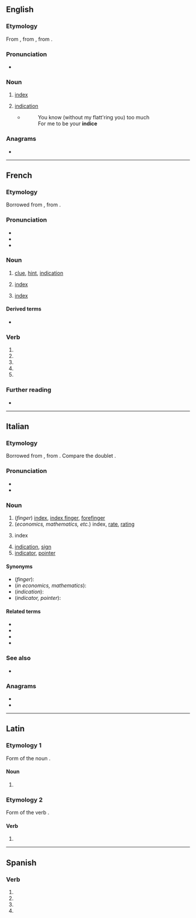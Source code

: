 {{also|Indice|índice|indicé}}
==English==

===Etymology===
From {{etyl|fro|en}} {{m|fro|indice}}, from {{etyl|la|en}} {{m|la|indicium}}, from {{m|la|index}}.

===Pronunciation===
* {{IPA|en|/ˈɪndɪs/}}

===Noun===
{{en-noun}}

# {{lb|en|obsolete}} [[index]]
# {{lb|en|obsolete}} [[indication]]
#* {{RQ:Jonson Under-woods}}
#*:You know (without my flatt'ring you) too much <br>For me to be your '''indice'''

{{Webster 1913}}

===Anagrams===
* {{anagrams|en|a=cdeiin|Cindie|ceinid|dienic|incide}}

----

==French==

===Etymology===
Borrowed from {{bor|fr|la|indicium}}, from {{m|la|indicō||point out, indicate, show}}.

===Pronunciation===
* {{fr-IPA}}
* {{audio|fr|LL-Q150 (fra)-Lepticed7-indice.wav|Audio}}
* {{audio|fr|LL-Q150 (fra)-DenisdeShawi-indice.wav|Audio (CAN)}}

===Noun===
{{fr-noun|m}}

# [[clue]], [[hint]], [[indication]]
# {{lb|fr|finance}} [[index]]
# {{lb|fr|computing}} [[index]]

====Derived terms====
* {{l|fr|indice de masse corporelle}}

===Verb===
{{head|fr|verb form}}

# {{inflection of|fr|indicer||1|s|pres|indc}}
# {{inflection of|fr|indicer||3|s|pres|indc}}
# {{inflection of|fr|indicer||1|s|pres|subj}}
# {{inflection of|fr|indicer||3|s|pres|subj}}
# {{inflection of|fr|indicer||2|s|impr}}

===Further reading===
* {{R:TLFi}}

----

==Italian==

===Etymology===
Borrowed from {{etyl|la|it}} {{m|la|index|index, indicem|sign, indication; index}}, from {{m|la|indicō||point out, indicate, show}}. Compare the doublet {{m|it|endice}}.

===Pronunciation===
* {{it-IPA|ìndice}}
* {{rhymes|it|inditʃe}}

===Noun===
{{it-noun|m}}

# (''finger'') [[index]], [[index finger]], [[forefinger]]
# (''economics, mathematics, etc.'') index, [[rate]], [[rating]]
# {{lb|it|books}} index<!--a table of contents is not the same as an index-->
# [[indication]], [[sign]]
# [[indicator]], [[pointer]]

====Synonyms====
* (''finger''): {{l|it|dito indice}}
* (''in economics, mathematics''): {{l|it|tasso}}
* (''indication''): {{l|it|indizio}}
* (''indicator, pointer''): {{l|it|lancetta}}

====Related terms====
* {{l|it|indicare}}
* {{l|it|indice dei prezzi}}
* {{l|it|indice dei prezzi al consumo}}
* {{l|it|indicativo}}

===See also===
* {{l|it|dito}}

===Anagrams===
* {{l|it|incedi}}
* {{l|it|incide}}

----

==Latin==

===Etymology 1===
Form of the noun {{m|la|index}}.

====Noun====
{{la-noun-form|indice}}

# {{inflection of|la|index||abl|s}}

===Etymology 2===
Form of the verb {{m|la|indīcō||[I]&nbsp;proclaim, announce}}.

====Verb====
{{la-verb-form|indīce}}

# {{inflection of|la|indīcō||2|s|pres|actv|impr}}

----

==Spanish==

===Verb===
{{head|es|verb form}}

# {{es-verb form of|ending=ar|mood=imperative|pers=2|formal=yes|number=singular|indizar}}
# {{es-verb form of|ending=ar|mood=subjunctive|tense=present|pers=1|number=singular|indizar}}
# {{es-verb form of|ending=ar|mood=subjunctive|tense=present|pers=2|formal=yes|number=singular|indizar}}
# {{es-verb form of|ending=ar|mood=subjunctive|tense=present|pers=3|number=singular|indizar}}
